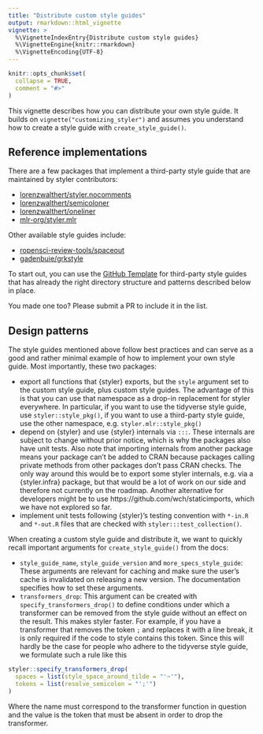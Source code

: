 ```yaml
---
title: "Distribute custom style guides"
output: rmarkdown::html_vignette
vignette: >
  %\VignetteIndexEntry{Distribute custom style guides}
  %\VignetteEngine{knitr::rmarkdown}
  %\VignetteEncoding{UTF-8}
---
```


```r
knitr::opts_chunk$set(
  collapse = TRUE,
  comment = "#>"
)
```

This vignette describes how you can distribute your own style guide. It builds
on `vignette("customizing_styler")` and assumes you understand how to create a 
style guide with `create_style_guide()`.

## Reference implementations

There are a few packages that implement a third-party style guide that are
maintained by styler contributors:

* [lorenzwalthert/styler.nocomments](https://github.com/lorenzwalthert/styler.nocomments)
* [lorenzwalthert/semicoloner](https://github.com/lorenzwalthert/semicoloner)
* [lorenzwalthert/oneliner](https://github.com/lorenzwalthert/oneliner)
* [mlr-org/styler.mlr](https://github.com/mlr-org/styler.mlr)

Other available style guides include:

* [ropensci-review-tools/spaceout](https://github.com/ropensci-review-tools/spaceout)
* [gadenbuie/grkstyle](https://github.com/gadenbuie/grkstyle)

To start out, you can use the 
[GitHub Template](https://github.com/lorenzwalthert/styler.yours) for 
third-party style guides that has already the right directory structure and 
patterns described below in place.

You made one too? Please submit a PR to include it in the list.

## Design patterns

The style guides mentioned above follow best practices and can serve as a good 
and rather minimal example of how to implement your own style guide. Most 
importantly, these two packages:

* export all functions that {styler} exports, but the `style` argument set
  to the custom style guide, plus custom style guides. 
  The advantage of this is that you can use that namespace as a drop-in 
  replacement for styler everywhere. In particular, if you want to use the 
  tidyverse style guide, use `styler::style_pkg()`, if you want to use a 
  third-party style guide, use the other namespace, e.g. `styler.mlr::style_pkg()`
* depend on {styler} and use {styler} internals via `:::`.
  These internals are subject to change without prior notice, which is why the 
  packages also have unit tests. Also note that importing internals from another
  package means your package can't be added to CRAN because packages calling 
  private methods from other packages don't pass CRAN checks. The only way around this
  would be to export some styler internals, e.g. via a {styler.infra} package, 
  but that would be a lot of work on our side and therefore not currently on the
  roadmap. Another alternative for 
  developers might be to use https://github.com/wch/staticimports, which we have
  not explored so far.
* implement unit tests following {styler}'s testing convention with `*-in.R` and 
  `*-out.R` files that are checked with `styler:::test_collection()`.


When creating a custom style guide and distribute it, we want to quickly recall 
important arguments for `create_style_guide()` from the docs:

* `style_guide_name`, `style_guide_version` and `more_specs_style_guide`: 
  These arguments are relevant for caching and make sure the user's cache is 
  invalidated on releasing a new version. The documentation specifies how to 
  set these arguments.
* `transformers_drop`: This argument can be created with `specify_transformers_drop()`
  to define conditions under which a transformer can be removed from the style 
  guide without an effect on the result. This makes styler faster. For example, 
  if you have a transformer that removes the token `;` and replaces it with a 
  line break, it is only required if the code to style contains this token. 
  Since this will hardly be the case for people who adhere to the tidyverse 
  style guide, we formulate such a rule like this
  
```r
styler::specify_transformers_drop(
  spaces = list(style_space_around_tilde = "'~'"),
  tokens = list(resolve_semicolon = "';'")
)
```
  
Where the name must correspond to the transformer function in question and the 
value is the token that must be absent in order to drop the transformer.
